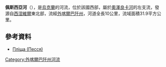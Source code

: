 '''佩斯西亞河'''（{{lang-uk|Песся}}），是[[烏克蘭|烏克蘭]]的河流，位於該國西部，屬於[[奧澤良卡河|奧澤良卡河]]的左支流，發源自[[西涅維爾_(米日吉里亞區)|西涅維爾]]東北部，流經[[外喀爾巴阡州|外喀爾巴阡州]]，河道全長10公里，流域面積31.9平方公里。

==參考資料==
* [https://web.archive.org/web/20131005022808/http://do.gendocs.ru/docs/index-29520.html?page=29 Пліща (Песся)]

{{DEFAULTSORT:Песся}}
[[Category:外喀爾巴阡州河流|Category:外喀爾巴阡州河流]]


{{Ukraine-river-stub}}